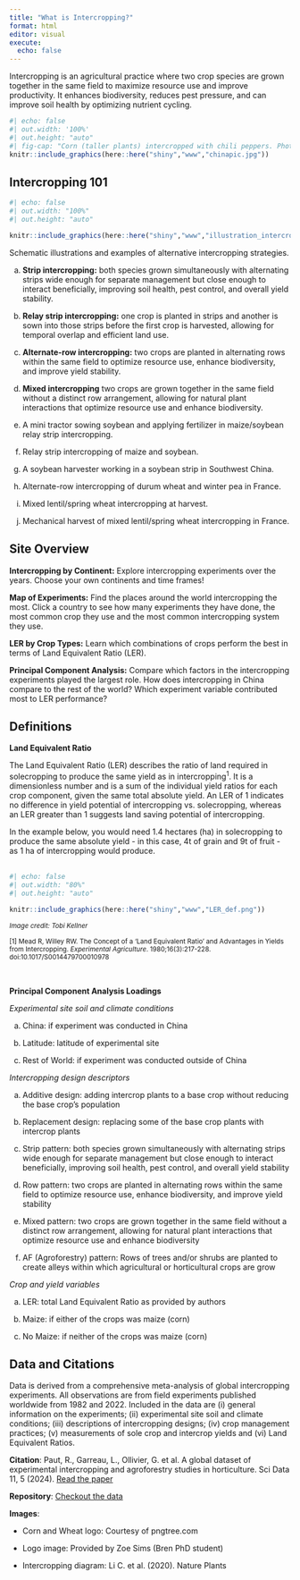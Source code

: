 ```yaml
---
title: "What is Intercropping?"
format: html
editor: visual
execute:
  echo: false
---
```


Intercropping is an agricultural practice where two crop species are grown together in the same field to maximize resource use and improve productivity. It enhances biodiversity, reduces pest pressure, and can improve soil health by optimizing nutrient cycling.

```r
#| echo: false
#| out.width: '100%'
#| out.height: "auto"
#| fig-cap: "Corn (taller plants) intercropped with chili peppers. Photo by Bozhi Wu."
knitr::include_graphics(here::here("shiny","www","chinapic.jpg"))
```

::: panel-tabset
## Intercropping 101

```r
#| echo: false
#| out.width: "100%"
#| out.height: "auto"

knitr::include_graphics(here::here("shiny","www","illustration_intercropping.png"))
```

Schematic illustrations and examples of alternative intercropping strategies.

a.  **Strip intercropping:** both species grown simultaneously with alternating strips wide enough for separate management but close enough to interact beneficially, improving soil health, pest control, and overall yield stability.

b.  **Relay strip intercropping:** one crop is planted in strips and another is sown into those strips before the first crop is harvested, allowing for temporal overlap and efficient land use.

c.  **Alternate-row intercropping:** two crops are planted in alternating rows within the same field to optimize resource use, enhance biodiversity, and improve yield stability.

d.  **Mixed intercropping** two crops are grown together in the same field without a distinct row arrangement, allowing for natural plant interactions that optimize resource use and enhance biodiversity.

e.  A mini tractor sowing soybean and applying fertilizer in maize/soybean relay strip intercropping.

f.  Relay strip intercropping of maize and soybean.

g.  A soybean harvester working in a soybean strip in Southwest China.

h.  Alternate-row intercropping of durum wheat and winter pea in France.

i.  Mixed lentil/spring wheat intercropping at harvest.

j.  Mechanical harvest of mixed lentil/spring wheat intercropping in France.

## Site Overview

**Intercropping by Continent:** Explore intercropping experiments over the years. Choose your own continents and time frames!

**Map of Experiments:** Find the places around the world intercropping the most. Click a country to see how many experiments they have done, the most common crop they use and the most common intercropping system they use.

**LER by Crop Types:** Learn which combinations of crops perform the best in terms of Land Equivalent Ratio (LER).

**Principal Component Analysis:** Compare which factors in the intercropping experiments played the largest role. How does intercropping in China compare to the rest of the world? Which experiment variable contributed most to LER performance?

## Definitions

**Land Equivalent Ratio**

The Land Equivalent Ratio (LER) describes the ratio of land required in solecropping to produce the same yield as in intercropping^1^. It is a dimensionless number and is a sum of the individual yield ratios for each crop component, given the same total absolute yield. An LER of 1 indicates no difference in yield potential of intercropping vs. solecropping, whereas an LER greater than 1 suggests land saving potential of intercropping.

In the example below, you would need 1.4 hectares (ha) in solecropping to produce the same absolute yield - in this case, 4t of grain and 9t of fruit - as 1 ha of intercropping would produce. <br/> <br/>

```r
#| echo: false
#| out.width: "80%"
#| out.height: "auto"

knitr::include_graphics(here::here("shiny","www","LER_def.png"))

```

<small>*Image credit: Tobi Kellner*</small>

<small>\[1\] Mead R, Willey RW. The Concept of a ‘Land Equivalent Ratio’ and Advantages in Yields from Intercropping. *Experimental Agriculture*. 1980;16(3):217-228. doi:10.1017/S0014479700010978</small>

<br/>

**Principal Component Analysis Loadings**

*Experimental site soil and climate conditions*

a.  China: if experiment was conducted in China

b.  Latitude: latitude of experimental site

c.  Rest of World: if experiment was conducted outside of China

*Intercropping design descriptors*

a.  Additive design: adding intercrop plants to a base crop without reducing the base crop's population

b.  Replacement design: replacing some of the base crop plants with intercrop plants

c.  Strip pattern: both species grown simultaneously with alternating strips wide enough for separate management but close enough to interact beneficially, improving soil health, pest control, and overall yield stability

d.  Row pattern: two crops are planted in alternating rows within the same field to optimize resource use, enhance biodiversity, and improve yield stability

e.  Mixed pattern: two crops are grown together in the same field without a distinct row arrangement, allowing for natural plant interactions that optimize resource use and enhance biodiversity

f.  AF (Agroforestry) pattern: Rows of trees and/or shrubs are planted to create alleys within which agricultural or horticultural crops are grow

*Crop and yield variables*

a.  LER: total Land Equivalent Ratio as provided by authors

b.  Maize: if either of the crops was maize (corn)

c.  No Maize: if neither of the crops was maize (corn)

## Data and Citations

Data is derived from a comprehensive meta-analysis of global intercropping experiments. All observations are from field experiments published worldwide from 1982 and 2022. Included in the data are (i) general information on the experiments; (ii) experimental site soil and climate conditions; (iii) descriptions of intercropping designs; (iv) crop management practices; (v) measurements of sole crop and intercrop yields and (vi) Land Equivalent Ratios.

**Citation**: Paut, R., Garreau, L., Ollivier, G. et al. A global dataset of experimental intercropping and agroforestry studies in horticulture. Sci Data 11, 5 (2024). <a href="https://www.nature.com/articles/s41597-023-02831-7" target="_blank">Read the paper</a>

**Repository**: <a href="https://entrepot.recherche.data.gouv.fr/dataset.xhtml?persistentId=doi:10.57745/HV33V1" target="_blank">Checkout the data</a>

**Images**:

-   Corn and Wheat logo: Courtesy of pngtree.com

-   Logo image: Provided by Zoe Sims (Bren PhD student)

-   Intercropping diagram: Li C. et al. (2020). Nature Plants
:::
